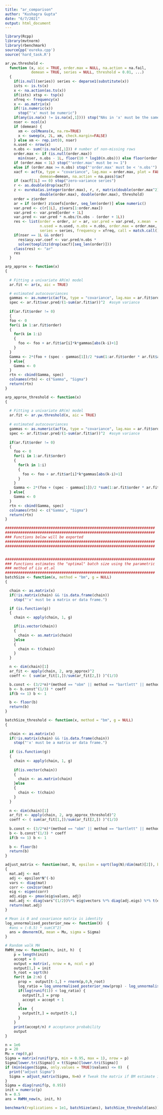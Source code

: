 ---
title: "ar_comparison"
author: "Kushagra Gupta"
date: "6/7/2021"
output: html_document
---
```{r}
library(Rcpp)
library(mvtnorm)
library(rbenchmark)
sourceCpp('eureka.cpp')
source('hard_task.R')
```

```{r}
ar.yw.threshold <-
  function (x, aic = TRUE, order.max = NULL, na.action = na.fail,
            demean = TRUE, series = NULL, threshold = 0.01, ...)
  {
    if(is.null(series)) series <- deparse1(substitute(x))
    ists <- is.ts(x)
    x <- na.action(as.ts(x))
    if(ists) xtsp <- tsp(x)
    xfreq <- frequency(x)
    x <- as.matrix(x)
    if(!is.numeric(x))
      stop("'x' must be numeric")
    if(any(is.na(x) != is.na(x[,1]))) stop("NAs in 'x' must be the same row-wise")
    nser <- ncol(x)
    if (demean) {
      xm <- colMeans(x, na.rm=TRUE)
      x <- sweep(x, 2L, xm, check.margin=FALSE)
    } else xm <- rep.int(0, nser)
    n.used <- nrow(x)
    n.obs <- sum(!is.na(x[,1])) # number of non-missing rows
    order.max <- if (is.null(order.max))
      min(nser, n.obs - 1L, floor(10 * log10(n.obs))) else floor(order.max)
    if (order.max < 1L) stop("'order.max' must be >= 1")
    else if (order.max >= n.obs) stop("'order.max' must be < 'n.obs'")
    xacf <- acf(x, type = "covariance", lag.max = order.max, plot = FALSE,
                demean=demean, na.action = na.pass)$acf
    if (xacf[1L] == 0) stop("zero-variance series")
    r <- as.double(drop(xacf))
    z <- eureka(as.integer(order.max), r, r, matrix(double(order.max^2), nrow = order.max), 
                double(order.max), double(order.max), threshold)
    order = z$order
    ar = if (order) z$coefs[order, seq_len(order)] else numeric()
    var.pred <- c(r[1L], z$vars[1:order.max])
    var.pred <- var.pred[order + 1L]
    var.pred <- var.pred * n.obs/(n.obs - (order + 1L))
    res <- list(order = order, ar = ar, var.pred = var.pred, x.mean  =  drop(xm),
                n.used = n.used, n.obs = n.obs, order.max = order.max, method = "Yule-Walker",
                series = series, frequency = xfreq, call = match.call())
    if(nser == 1L && order)
      res$asy.var.coef <- var.pred/n.obs *
      solve(toeplitz(drop(xacf)[seq_len(order)]))
    class(res) <- "ar"
    res
  }
```

```{r}
arp_approx <- function(x)
{
  
  # Fitting a univariate AR(m) model
  ar.fit <- ar(x, aic = TRUE)

  # estimated autocovariances
  gammas <- as.numeric(acf(x, type = "covariance", lag.max = ar.fit$order, plot = FALSE)$acf)
  spec <- ar.fit$var.pred/(1-sum(ar.fit$ar))^2  #asym variance
  
  if(ar.fit$order != 0)
  {
  foo <- 0
  for(i in 1:ar.fit$order)
  {
    for(k in 1:i)
    {
      foo <- foo + ar.fit$ar[i]*k*gammas[abs(k-i)+1]
    }
  }
  Gamma <- 2*(foo + (spec - gammas[1])/2 *sum(1:ar.fit$order * ar.fit$ar)  )/(1-sum(ar.fit$ar))
  } else{
    Gamma <- 0
  }
  rtn <- cbind(Gamma, spec)
  colnames(rtn) <- c("Gamma", "Sigma")
  return(rtn)
}

arp_approx_threshold <- function(x)
{
  
  # Fitting a univariate AR(m) model
  ar.fit <- ar.yw.threshold(x, aic = TRUE)
  
  # estimated autocovariances
  gammas <- as.numeric(acf(x, type = "covariance", lag.max = ar.fit$order, plot = FALSE)$acf)
  spec <- ar.fit$var.pred/(1-sum(ar.fit$ar))^2  #asym variance
  
  if(ar.fit$order != 0)
  {
    foo <- 0
    for(i in 1:ar.fit$order)
    {
      for(k in 1:i)
      {
        foo <- foo + ar.fit$ar[i]*k*gammas[abs(k-i)+1]
      }
    }
    Gamma <- 2*(foo + (spec - gammas[1])/2 *sum(1:ar.fit$order * ar.fit$ar)  )/(1-sum(ar.fit$ar))
  } else{
    Gamma <- 0
  }
  rtn <- cbind(Gamma, spec)
  colnames(rtn) <- c("Gamma", "Sigma")
  return(rtn)
}

#####################################################################
#####################################################################
### Functions below will be exported
#####################################################################
#####################################################################


#####################################################################
### Functions estimates the "optimal" batch size using the parametric
### method of Liu et.al
#####################################################################
batchSize <- function(x, method = "bm", g = NULL)
{

  chain <- as.matrix(x)
  if(!is.matrix(chain) && !is.data.frame(chain))
    stop("'x' must be a matrix or data frame.")

  if (is.function(g)) 
  {
    chain <- apply(chain, 1, g)

    if(is.vector(chain))
    {
      chain <- as.matrix(chain)
    }else
    {
      chain <- t(chain)
    }
  }

  n <- dim(chain)[1]
  ar_fit <- apply(chain, 2, arp_approx)^2
  coeff <- ( sum(ar_fit[1,])/sum(ar_fit[2,]) )^(1/3)

  b.const <- (3/2*n)*(method == "obm" || method == "bartlett" || method == "tukey") + (n)*(method == "bm")
  b <- b.const^(1/3) * coeff
  if(b <= 1) b <- 1

  b <- floor(b)
  return(b)
}

batchSize_threshold <- function(x, method = "bm", g = NULL)
{
  
  chain <- as.matrix(x)
  if(!is.matrix(chain) && !is.data.frame(chain))
    stop("'x' must be a matrix or data frame.")
  
  if (is.function(g)) 
  {
    chain <- apply(chain, 1, g)
    
    if(is.vector(chain))
    {
      chain <- as.matrix(chain)
    }else
    {
      chain <- t(chain)
    }
  }
  
  n <- dim(chain)[1]
  ar_fit <- apply(chain, 2, arp_approx_threshold)^2
  coeff <- ( sum(ar_fit[1,])/sum(ar_fit[2,]) )^(1/3)
  
  b.const <- (3/2*n)*(method == "obm" || method == "bartlett" || method == "tukey") + (n)*(method == "bm")
  b <- b.const^(1/3) * coeff
  if(b <= 1) b <- 1
  
  b <- floor(b)
  return(b)
}
```

```{r}
adjust_matrix <- function(mat, N, epsilon = sqrt(log(N)/dim(mat)[2]), b = 9/10)
{
  mat.adj <- mat
  adj <- epsilon*N^(-b)
  vars <- diag(mat)
  corr <- cov2cor(mat)
  eig <- eigen(corr)
  adj.eigs <- pmax(eig$values, adj)
  mat.adj <- diag(vars^(1/2))%*% eig$vectors %*% diag(adj.eigs) %*% t(eig$vectors) %*% diag(vars^(1/2))
  return(mat.adj)
}

# Mean is 0 and covariance matrix is identity
log_unnormalised_posterior_new <- function(X)  {
  #ans = (-0.5) * sum(X^2)
  ans = dmvnorm(X, mean = Mu, sigma = Sigma)
}

# Random walk MH
RWMH_new <- function(n, init, h)  {
    p = length(init)
    accept = 0
    output = matrix(, nrow = n, ncol = p)
    output[1,] = init
    h_root = sqrt(h)
    for(t in 2:n) {
      prop =  output[t-1,] + rnorm(p,0,h_root) 
      log_ratio = log_unnormalised_posterior_new(prop) - log_unnormalised_posterior_new(output[t-1,]) # work with log for numerical stability
      if(log(runif(1)) < log_ratio) {
        output[t,] = prop
        accept = accept + 1
      }
      else  {
        output[t,] = output[t-1,]
      }
    }
    print(accept/n) # acceptance probability
    output
}
```

```{r}
n = 1e6
p = 20
Mu = rep(0,p)
Sigma = matrix(runif(p*p, min = 0.95, max = 1), nrow = p)
Sigma[lower.tri(Sigma)] = t(Sigma)[lower.tri(Sigma)]
if (min(eigen(Sigma, only.values = TRUE)$values) <= 0)  {
  print("adjust Sigma")
  Sigma = adjust_matrix(Sigma, N=n) # Tweak the matrix if BM estimate is not pd
}
Sigma = diag(runif(p, 0.95))
init = numeric(p)
h = 0.5
ans = RWMH_new(n, init, h)
```

```{r}
benchmark(replications = 1e1, batchSize(ans), batchSize_threshold(ans))
```
